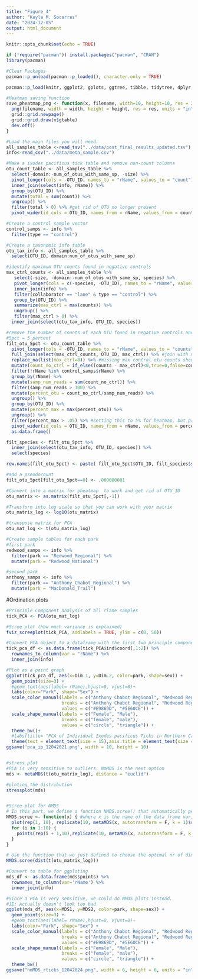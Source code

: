 ```yaml
---
title: "Figure 4"
author: "Kayla M. Socarras"
date: "2024-12-05"
output: html_document
---
```


```r
knitr::opts_chunk$set(echo = TRUE)

if (!require("pacman")) install.packages("pacman", "CRAN")
library(pacman)

#Clear Packages
pacman::p_unload(pacman::p_loaded(), character.only = TRUE)

pacman::p_load(knitr, ggplot2, gplots, ggtree, tibble, tidytree, dplyr, tidyr, readr, harrietr, pheatmap, viridis, RColorBrewer, factoextra, FactoMineR, tidyselect, M3C, vegan, ggpubr, caret )

#Heatmap saving function
save_pheatmap_png <- function(x, filename, width=10, height=10, res = 300) {
  png(filename, width = width, height = height, res = res, units = "in")
  grid::grid.newpage()
  grid::grid.draw(x$gtable)
  dev.off()
}
```

```r
#Load the main files you will need.
all_samples_table <-read_tsv("../data/post_final_results_updated.tsv")
info<-read_csv("../data/meta_sample.csv")
```

```r
#Make a ixodes pacificus tick table and remove non-count columns
otu_count_table <- all_samples_table %>%
  select(-domain:-num_of_otus_with_same_sp, -size) %>%
  pivot_longer(cols = -OTU_ID, names_to = "rName", values_to = "count")  %>%
  inner_join(select(info, rName)) %>%
  group_by(OTU_ID) %>%
  mutate(total = sum(count)) %>% 
  ungroup() %>%
  filter(total > 0) %>% #get rid of OTU no longer present
  pivot_wider(id_cols = OTU_ID, names_from = rName, values_from = count)

#Create a control sample vector
control_samps <- info %>%
  filter(type == "control")

#Create a taxonomic info table
otu_tax_info <- all_samples_table %>%
  select(OTU_ID, domain:num_of_otus_with_same_sp)

#identify maximum OTU counts found in negative controls
max_ctrl_counts <- all_samples_table %>%  
   select(-size, -domain:-num_of_otus_with_same_sp, species) %>% 
   pivot_longer(cols = c(-species, -OTU_ID), names_to = "rName", values_to = "counts") %>%  
   inner_join(info) %>% 
   filter(collaborator == "lane" & type == "control") %>% 
   group_by(OTU_ID) %>%
   summarize(max_ctrl = max(counts)) %>% 
   ungroup() %>%
   filter(max_ctrl > 0) %>%
  inner_join(select(otu_tax_info, OTU_ID, species))

#remove the number of counts of each OTU found in negative controls and filter out OTU at low percent abundance (for heatmap, this is 5%)
#5pct = 5 percent
filt_otu_5pct <- otu_count_table %>% 
  pivot_longer(cols = -OTU_ID, names_to = "rName", values_to = "counts") %>%
  full_join(select(max_ctrl_counts, OTU_ID, max_ctrl)) %>% #join with max control otu counts
  replace_na(list(max_ctrl=0)) %>% #missing max control otu counts should just be zero
  mutate(count_no_ctrl = if_else((counts - max_ctrl)<0,true=0,false=counts-max_ctrl)) %>% #modify sample counts by subtracting off max control otu counts - if that would be a negative value, it's just zero 
  filter(!rName %in% control_samps$rName) %>% 
  group_by(rName) %>%
  mutate(samp_num_reads = sum(count_no_ctrl)) %>% 
  filter(samp_num_reads > 100) %>% 
  mutate(percent_otu = count_no_ctrl/samp_num_reads) %>% 
  ungroup() %>%
  group_by(OTU_ID) %>%
  mutate(percent_max = max(percent_otu)) %>% 
  ungroup() %>%
  filter(percent_max > .05) %>% #setting this to 5% for heatmap, but probably want 1% for diversity metrics
  pivot_wider(id_cols = OTU_ID, names_from = rName, values_from = percent_otu) %>%
  as.data.frame()

filt_species <- filt_otu_5pct %>%
  inner_join(select(otu_tax_info, OTU_ID, species)) %>%
  select(species)

row.names(filt_otu_5pct) <- paste( filt_otu_5pct$OTU_ID, filt_species$species, sep = "_")

#add a pseudocount
filt_otu_5pct[filt_otu_5pct==0] <- .000000001

#Convert into a matrix for pheatmap  to work and get rid of OTU_ID
otu_matrix <- as.matrix(filt_otu_5pct[,-1])

#Transform into log scale so that you can work with your matrix
otu_matrix_log <- log10(otu_matrix)

#transpose matrix for PCA
otu_mat_log <- t(otu_matrix_log)
```

```r
#Create sample tables for each park
#first park
redwood_samps <- info %>%
  filter(park == "Redwood_Regional") %>%
  mutate(park = "Redwood_National")

#second park
anthony_samps <- info %>%
  filter(park == "Anthony_Chabot_Regional") %>%
  mutate(park = "MacDonald_Trail")
```

#Ordination plots
```r
#Principle Component analysis of all rlane samples
tick_PCA <- PCA(otu_mat_log)

#Scree plot (how much variance is explained)
fviz_screeplot(tick_PCA, addlabels = TRUE, ylim = c(0, 50))

#Convert PCA object to a dataframe with the first two principle components for ggplot
tick_pca_df <- as.data.frame(tick_PCA$ind$coord[,1:2]) %>% 
  rownames_to_column(var = "rName") %>%
  inner_join(info)

#Plot as a point graph
ggplot(tick_pca_df, aes(x=Dim.1, y=Dim.2, color=park, shape=sex)) +
  geom_point(size=3) +
  #geom_text(aes(label= rName),hjust=0, vjust=0)+
  labs(color="Park", shape="Sex") +
  scale_color_manual(labels = c("Anthony Chabot Regional", "Redwood Regional"), 
                     breaks = c("Anthony Chabot Regional", "Redwood Regional"), 
                     values = c("#E9869D", "#5E60CE")) + 
  scale_shape_manual(labels = c("Female", "Male"), 
                     breaks = c("female", "male"),
                     values = c("circle", "triangle")) +
  theme_bw()+
  #labs(title= "PCA of Individual Ixodes pacificus Ticks in Northern California", color="Park", shape="Sex")+
  theme(text = element_text(size = 15),axis.title = element_text(size = 15),axis.text = element_text(size = 15))
ggsave('pca_ip_12042021.png', width = 10, height = 10)


#stress plot
#PCA is very sensitive to outliers. NmMDS is the next option
mds <- metaMDS(t(otu_matrix_log), distance = "euclid")

#ploting the distribution
stressplot(mds)


#Scree plot for NMDS
# In this part, we define a function NMDS.scree() that automatically performs a NMDS for 1-10 dimensions and plots the nr of dimensions vs the stress
NMDS.scree <- function(x) { #where x is the name of the data frame variable
  plot(rep(1, 10), replicate(10, metaMDS(x, autotransform = F, k = 1)$stress), xlim = c(1, 10),ylim = c(0, 0.30), xlab = "# of Dimensions", ylab = "Stress", main = "NMDS stress plot")
  for (i in 1:10) {
    points(rep(i + 1,10),replicate(10, metaMDS(x, autotransform = F, k = i + 1)$stress))
  }
}

# Use the function that we just defined to choose the optimal nr of dimensions
NMDS.scree(dist(t(otu_matrix_log)))

#Convert to table for ggploting
mds_df <- as.data.frame(mds$points) %>%
  rownames_to_column(var='rName') %>%
  inner_join(info)

#Since a PCA is very sensitive, we could do NMDS plots instead.
#JE: Actually doesn't look too bad
ggplot(mds_df, aes(x=MDS1, y=MDS2, color=park, shape=sex)) + 
  geom_point(size=3) +
  #geom_text(aes(label= rName),hjust=0, vjust=0)+
  labs(color="Park", shape="Sex") +
  scale_color_manual(labels = c("Anthony Chabot Regional", "Redwood Regional"), 
                     breaks = c("Anthony Chabot Regional", "Redwood Regional"), 
                     values = c("#E9869D", "#5E60CE")) + 
  scale_shape_manual(labels = c("Female", "Male"), 
                     breaks = c("female", "male"),
                     values = c("circle", "triangle")) +
  theme_bw()
ggsave("nmMDS_rticks_12042024.png", width = 6, height = 6, units = "in")
```

